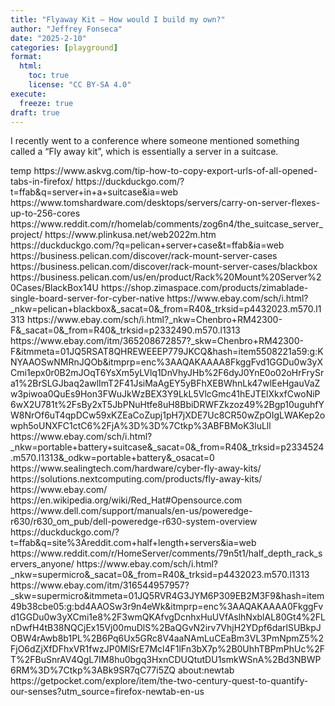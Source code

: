 ```yaml
---
title: "Flyaway Kit — How would I build my own?"
author: "Jeffrey Fonseca"
date: "2025-2-10"
categories: [playground]
format: 
  html:
    toc: true
    license: "CC BY-SA 4.0"
execute:
  freeze: true
draft: true
---
```



I recently went to a conference where someone mentioned something called a "Fly away kit", which is essentially a server in a suitcase. 



temp
https://www.askvg.com/tip-how-to-copy-export-urls-of-all-opened-tabs-in-firefox/
https://duckduckgo.com/?t=ffab&q=server+in+a+suitcase&ia=web
https://www.tomshardware.com/desktops/servers/carry-on-server-flexes-up-to-256-cores
https://www.reddit.com/r/homelab/comments/zog6n4/the_suitcase_server_project/
https://www.plinkusa.net/web2022m.htm
https://duckduckgo.com/?q=pelican+server+case&t=ffab&ia=web
https://business.pelican.com/discover/rack-mount-server-cases
https://business.pelican.com/discover/rack-mount-server-cases/blackbox
https://business.pelican.com/us/en/product/Rack%20Mount%20Server%20Cases/BlackBox14U
https://shop.zimaspace.com/products/zimablade-single-board-server-for-cyber-native
https://www.ebay.com/sch/i.html?_nkw=pelican+blackbox&_sacat=0&_from=R40&_trksid=p4432023.m570.l1313
https://www.ebay.com/sch/i.html?_nkw=Chenbro+RM42300-F&_sacat=0&_from=R40&_trksid=p2332490.m570.l1313
https://www.ebay.com/itm/365208672857?_skw=Chenbro+RM42300-F&itmmeta=01JQ5RSAT8QHREWEEEP779JKCQ&hash=item5508221a59:g:KNYAAOSwNMRnJQOb&itmprp=enc%3AAQAKAAAA8FkggFvd1GGDu0w3yXCmi1epx0r0B2mJOqT6YsXm5yLVlq1DnVhyJHb%2F6dyJ0YnE0o02oHrFrySra1%2BrSLGJbaq2awlImT2F41JsiMaAgEY5yBFhXEBWhnLk47wlEeHgauVaZw3piwoa0QuEs9Hon3FWuJkWzBEX3Y9LkL5VlcGmc41hEJTElXkxfCwoNiP6wX2U781t%2FsBy2xT5JbPNuHtfe8uH8BbiDRWFZkzoz49%2Bgp10uguhfYW8NrOf6uT4qpDCw59xKZEaCoZupj1pH7jXDE7Uc8CR50wZpOIgLWAKep2owph5oUNXFC1ctC6%2FjA%3D%3D%7Ctkp%3ABFBMoK3luLll
https://www.ebay.com/sch/i.html?_nkw=portable+battery+suitcase&_sacat=0&_from=R40&_trksid=p2334524.m570.l1313&_odkw=portable+battery&_osacat=0
https://www.sealingtech.com/hardware/cyber-fly-away-kits/
https://solutions.nextcomputing.com/products/fly-away-kits/
https://www.ebay.com/
https://en.wikipedia.org/wiki/Red_Hat#Opensource.com
https://www.dell.com/support/manuals/en-us/poweredge-r630/r630_om_pub/dell-poweredge-r630-system-overview
https://duckduckgo.com/?t=ffab&q=site%3Areddit.com+half+length+servers&ia=web
https://www.reddit.com/r/HomeServer/comments/79n5t1/half_depth_rack_servers_anyone/
https://www.ebay.com/sch/i.html?_nkw=supermicro&_sacat=0&_from=R40&_trksid=p4432023.m570.l1313
https://www.ebay.com/itm/316544957957?_skw=supermicro&itmmeta=01JQ5RVR4G3JYM6P309EB2M3F9&hash=item49b38cbe05:g:bd4AAOSw3r9n4eWk&itmprp=enc%3AAQAKAAAA0FkggFvd1GGDu0w3yXCmi1e8%2F3wmQKAfvgDcnhxHuUVfAslhNxblAL80Gt4%2FLnDwfH4tB38NQCjEx15Vj00muDlS%2BaQGvN2irv7VhjH2YDpf6darlSUBkpJOBW4rAwb8b1PL%2B6Pq6Ux5GRc8V4aaNAmLuCEaBm3VL3PmNpmZ5%2FjO6dZjXfDFhxVR1fwzJP0MlSrE7Mcl4F1lFn3bX7p%2B0UhhTBPmPhUc%2FT%2FBuSnrAV4QgL7IM8hu0bgq3HxnCDUQtutDU1smkWSnA%2Bd3NBWP6RM%3D%7Ctkp%3ABk9SR7qC77i5ZQ
about:newtab
https://getpocket.com/explore/item/the-two-century-quest-to-quantify-our-senses?utm_source=firefox-newtab-en-us